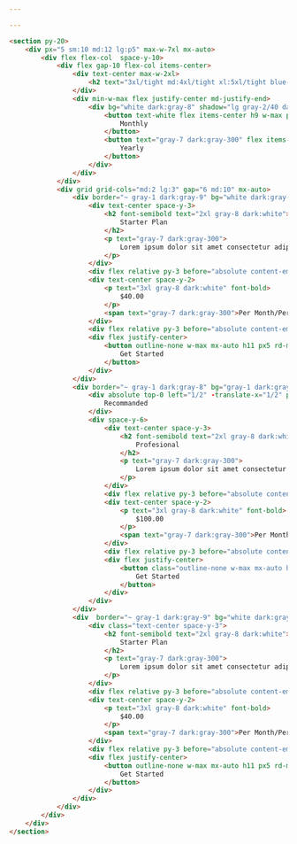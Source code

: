 ```yaml
---

---
```


```html
<section py-20>
    <div px="5 sm:10 md:12 lg:p5" max-w-7xl mx-auto>
        <div flex flex-col  space-y-10>
            <div flex gap-10 flex-col items-center>
                <div text-center max-w-2xl>
                    <h2 text="3xl/tight md:4xl/tight xl:5xl/tight blue-950 dark:gray-2" font-semibold>Centered Payment section</h2>
                </div>
                <div min-w-max flex justify-center md-justify-end>
                    <div bg="white dark:gray-8" shadow="lg gray-2/40 dark:none" rd-xl flex items-center relative p1>
                        <button text-white flex items-center h9 w-max px4 rd-lg bg="blue-900 dark:blue-950" outline-none>
                            Monthly
                        </button>
                        <button text="gray-7 dark:gray-300" flex items-center h9 w-max px-4 bg-transparent outline-none>
                            Yearly
                        </button>
                    </div>
                </div>
            </div>
            <div grid grid-cols="md:2 lg:3" gap="6 md:10" mx-auto>
                <div border="~ gray-1 dark:gray-9" bg="white dark:gray-950" p="6 sm:10" rd-lg space-y-6>
                    <div text-center space-y-3>
                        <h2 font-semibold text="2xl gray-8 dark:white">
                            Starter Plan
                        </h2>
                        <p text="gray-7 dark:gray-300">
                            Lorem ipsum dolor sit amet consectetur adipisicing elit.
                        </p>
                    </div>
                    <div flex relative py-3 before="absolute content-empty top-1/2 inset-0 h-px bg-gray-1 dark:bg-gray-9"></div>
                    <div text-center space-y-2>
                        <p text="3xl gray-8 dark:white" font-bold>
                            $40.00
                        </p>
                        <span text="gray-7 dark:gray-300">Per Month/Per user</span>
                    </div>
                    <div flex relative py-3 before="absolute content-empty top-1/2 inset-0 h-px bg-gray-1 dark:bg-gray-9"></div>
                    <div flex justify-center>
                        <button outline-none w-max mx-auto h11 px5 rd-md bg="gray-1 dark:gray-9" text="blue-700 dark:gray-300">
                            Get Started
                        </button>
                    </div>
                </div>
                <div border="~ gray-1 dark:gray-8" bg="gray-1 dark:gray-9" p="6 sm:10" rd-lg relative>
                    <div absolute top-0 left="1/2" -translate-x="1/2" px3 py1 rd-b-lg bg="gray-2 dark:gray-950" text="gray-5 dark:gray-4">
                        Recommanded
                    </div>
                    <div space-y-6>
                        <div text-center space-y-3>
                            <h2 font-semibold text="2xl gray-8 dark:white">
                                Profesional
                            </h2>
                            <p text="gray-7 dark:gray-300">
                                Lorem ipsum dolor sit amet consectetur adipisicing elit.
                            </p>
                        </div>
                        <div flex relative py-3 before="absolute content-empty top-1/2 inset-0 h-px bg-gray-2 dark:bg-gray-8"></div>
                        <div text-center space-y-2>
                            <p text="3xl gray-8 dark:white" font-bold>
                                $100.00
                            </p>
                            <span text="gray-7 dark:gray-300">Per Month/Per user</span>
                        </div>
                        <div flex relative py-3 before="absolute content-empty top-1/2 inset-0 h-px bg-gray-2 dark:bg-gray-8"></div>
                        <div flex justify-center>
                            <button class="outline-none w-max mx-auto h-11 px-5 rd-md bg-blue-900 dark:bg-blue-950 text-white">
                                Get Started
                            </button>
                        </div>
                    </div>
                </div>
                <div  border="~ gray-1 dark:gray-9" bg="white dark:gray-950" p="6 sm:10" rd-lg space-y-6>
                    <div class="text-center space-y-3">
                        <h2 font-semibold text="2xl gray-8 dark:white">
                            Starter Plan
                        </h2>
                        <p text="gray-7 dark:gray-300">
                            Lorem ipsum dolor sit amet consectetur adipisicing elit.
                        </p>
                    </div>
                    <div flex relative py-3 before="absolute content-empty top-1/2 inset-0 h-px bg-gray-1 dark:bg-gray-9"></div>
                    <div text-center space-y-2>
                        <p text="3xl gray-8 dark:white" font-bold>
                            $40.00
                        </p>
                        <span text="gray-7 dark:gray-300">Per Month/Per user</span>
                    </div>
                    <div flex relative py-3 before="absolute content-empty top-1/2 inset-0 h-px bg-gray-1 dark:bg-gray-9"></div>
                    <div flex justify-center>
                        <button outline-none w-max mx-auto h11 px5 rd-md bg="gray-1 dark:gray-9" text="blue-700 dark:gray-300">
                            Get Started
                        </button>
                    </div>
                </div>
            </div>
        </div>
    </div>
</section>
```